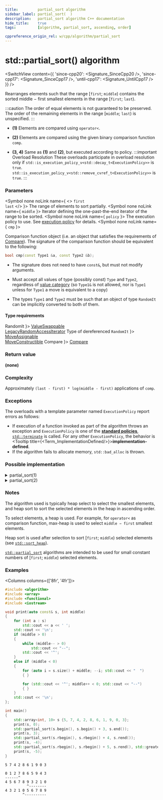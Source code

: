 ```yaml
---
title:         partial_sort algorithm
sidebar_label: partial_sort(  )
description:   partial_sort algorithm C++ documentation
hide_title:    true
tags:          [algorithm, partial_sort, ascending, order]

cppreference_origin_rel: w/cpp/algorithm/partial_sort
---
```



<!-- Terms -->


<!----------------- Codes ---------------------->


# std::partial_sort() algorithm

<SwitchView content={{
	'since-cpp20': <Signature_SinceCpp20 />,
	'since-cpp17': <Signature_SinceCpp17 />,
	'until-cpp17': <Signature_UntilCpp17 />
}} />


Rearranges elements such that the range [`first`; `middle`) contains the sorted middle − first smallest elements in the range [`first`; `last`).

:::caution
The order of equal elements is not guaranteed to be preserved. The order of the remaining elements in the range [`middle`; `last`) is unspecified.
:::

- **(1)** Elements are compared using `operator<`.

- **(2)** Elements are compared using the given binary comparison function `comp`.

- **(3, 4)** Same as **(1)** and **(2)**, but executed according to policy.
	:::important Overload Resolution
	These overloads participate in overload resolution only if
	<Until v='cpp20'> <code>std::is_execution_policy_v&lt;std::decay_t&lt;ExecutionPolicy&gt;&gt;</code> is <code>true</code>. </Until>
	<Since v='cpp20'> <code>std::is_execution_policy_v&lt;std::remove_cvref_t&lt;ExecutionPolicy&gt;&gt;</code> is <code>true</code>. </Since>
	:::

### Parameters

<SymbolTable>

  <Symbol none noLink name={ <> <code>first</code> <br/> <code>last</code> </> }>
    The range of elements to sort partially.
  </Symbol>
  <Symbol none noLink name={ <code>middle</code> }>
    Iterator defining the one-past-the-end iterator of the range to be sorted.
  </Symbol>
  <Symbol none noLink name={ <code>policy</code> }>
    The execution policy to use. See <a href="#">execution policy</a> for details.
  </Symbol>
  <Symbol none noLink name={ <code>cmp</code> }>

Comparison function object (i.e. an object that satisfies the requirements of [Compare](/docs/named_req/Compare)).
The signature of the comparison function should be equivalent to the following:
```cpp
bool cmp(const Type1 &a, const Type2 &b);
```
- The signature does not need to have `const&`, but must not modify arguments.
- Must accept all values of type (possibly const) `Type` and `Type2`, regardless of [value category](#) (so `Type1&` is not allowed, <Since v='cpp11'>nor is <code>Type1</code> unless for <code>Type1</code> a move is equivalent to a copy</Since>)
- The types `Type1` and `Type2` must be such that an object of type `RandomIt` can be implicitly converted to both of them.


  </Symbol>

</SymbolTable>

#### Type requirements

<SymbolTable>
  <Symbol none noLink name={ <code>RandomIt</code> }>
    <a href="/docs/named_req/ValueSwappable">ValueSwappable</a> <br/>
    <a href="/docs/named_req/LegacyRandomAccessIterator">LegacyRandomAccessIterator</a>
  </Symbol>
  <Symbol none noLink name={ <> Type of dereferenced <code>RandomIt</code> </> }>
    <a href="/docs/named_req/MoveAssignable">MoveAssignable</a> <br/>
    <a href="/docs/named_req/MoveConstructible">MoveConstructible</a>
  </Symbol>
  <Symbol none noLink name={ <code>Compare</code> }>
    <a href="/docs/named_req/Compare">Compare</a>
  </Symbol>
</SymbolTable>

### Return value

**(none)**

### Complexity


Approximately `(last - first) * log(middle - first)` applications of `comp`.

### Exceptions

The overloads with a template parameter named `ExecutionPolicy` report errors as follows:
- If execution of a function invoked as part of the algorithm throws an exception and `ExecutionPolicy` is one of the [**standard policies**](#), [`std::terminate`](#) is called.
	For any other `ExecutionPolicy`, the behavior is <Tooltip title={<Term_ImplementationDefined/>}>**implementation-defined**</Tooltip>.
- If the algorithm fails to allocate memory, `std::bad_alloc` is thrown.

### Possible implementation

<details>
<summary>partial_sort(1)</summary>

```cpp
template<typename RandomIt>
// constexpr since C++20
void partial_sort(RandomIt first, RandomIt middle, RandomIt last)
{
    typedef typename std::iterator_traits<RandomIt>::value_type VT;
    std::partial_sort(first, middle, last, std::less<VT>());
}
```

</details>


<details>
<summary>partial_sort(2)</summary>

```cpp
namespace impl {

template<typename RandomIt, typename Compare>
// constexpr
void sift_down(RandomIt first, RandomIt last, const Compare& comp)
{
    // sift down element at 'first'
    const auto length = static_cast<size_t>(last - first);
    std::size_t current = 0;
    std::size_t next = 2;
    while (next < length)
    {
        if (comp(*(first + next), *(first + (next - 1))))
            --next;
        if (!comp(*(first + current), *(first + next)))
            return;
        std::iter_swap(first + current, first + next);
        current = next;
        next = 2 * current + 2;
    }
    --next;
    if (next < length && comp(*(first + current), *(first + next)))
        std::iter_swap(first + current, first + next);
}

template<typename RandomIt, typename Compare>
// constexpr
void heap_select(RandomIt first, RandomIt middle, RandomIt last, const Compare& comp)
{
    std::make_heap(first, middle, comp);
    for (auto i = middle; i != last; ++i)
    {
        if (comp(*i, *first))
        {
            std::iter_swap(first, i);
            sift_down(first, middle, comp);
        }
    }
}

} // namespace impl

template<typename RandomIt, typename Compare>
// constexpr since C++20
void partial_sort(RandomIt first, RandomIt middle, RandomIt last, Compare comp)
{
    impl::heap_select(first, middle, last, comp);
    std::sort_heap(first, middle, comp);
}
```

</details>

### Notes

The algorithm used is typically heap select to select the smallest elements, and heap sort to sort the selected elements in the heap in ascending order.

To select elements, a heap is used. For example, for `operator<` as comparison function, max-heap is used to select `middle − first` smallest elements.

Heap sort is used after selection to sort [`first`; `middle`) selected elements (see [`std::sort_heap`](/docs/std/algo/ordinary/sort_heap)).

[`std::partial_sort`](#) algorithms are intended to be used for small constant numbers of [`first`; `middle`) selected elements.

### Examples

<Columns columns={['8fr', '4fr']}>
<div>

```cpp title='Main.cpp' showLineNumbers
#include <algorithm>
#include <array>
#include <functional>
#include <iostream>

void print(auto const& s, int middle)
{
    for (int a : s)
        std::cout << a << ' ';
    std::cout << '\n';
    if (middle > 0)
    {
        while (middle-- > 0)
            std::cout << "--";
        std::cout << '^';
    }
    else if (middle < 0)
    {
        for (auto i = s.size() + middle; --i; std::cout << "  ")
        { }

        for (std::cout << '^'; middle++ < 0; std::cout << "--")
        { }
    }
    std::cout << '\n';
};

int main()
{
    std::array<int, 10> s {5, 7, 4, 2, 8, 6, 1, 9, 0, 3};
    print(s, 0);
    std::partial_sort(s.begin(), s.begin() + 3, s.end());
    print(s, 3);
    std::partial_sort(s.rbegin(), s.rbegin() + 4, s.rend());
    print(s, -4);
    std::partial_sort(s.rbegin(), s.rbegin() + 5, s.rend(), std::greater{});
    print(s, -5);
}
```

</div>
<div>

```plaintext title="Output"
5 7 4 2 8 6 1 9 0 3

0 1 2 7 8 6 5 9 4 3
------^
4 5 6 7 8 9 3 2 1 0
          ^--------
4 3 2 1 0 5 6 7 8 9
        ^----------
```

</div>
</Columns>
